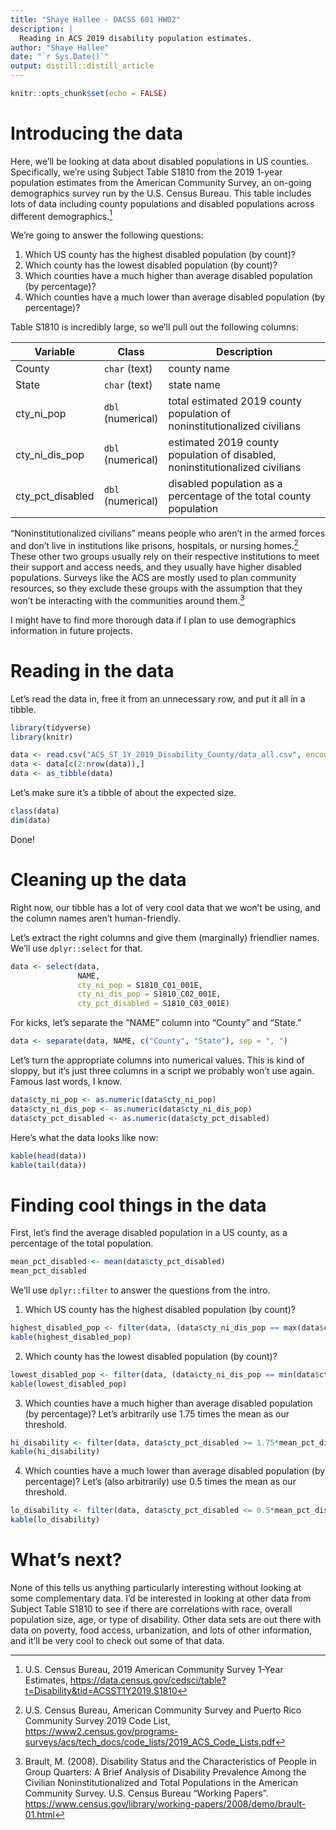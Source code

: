 ---
title: "Shaye Hallee - DACSS 601 HW02"
description: |
  Reading in ACS 2019 disability population estimates.
author: "Shaye Hallee"
date: "`r Sys.Date()`"
output: distill::distill_article
---

```{r setup, include=FALSE}
knitr::opts_chunk$set(echo = FALSE)
```

# Introducing the data

Here, we'll be looking at data about disabled populations in US counties. Specifically, we're using Subject Table S1810 from the 2019 1-year population estimates from the American Community Survey, an on-going demographics survey run by the U.S. Census Bureau. This table includes lots of data including county populations and disabled populations across different demographics.^[U.S. Census Bureau, 2019 American Community Survey 1-Year Estimates, [https://data.census.gov/cedsci/table?t=Disability&tid=ACSST1Y2019.S1810](https://data.census.gov/cedsci/table?t=Disability&tid=ACSST1Y2019.S1810)]

We're going to answer the following questions:

1. Which US county has the highest disabled population (by count)?
2. Which county has the lowest disabled population (by count)?
3. Which counties have a much higher than average disabled population (by percentage)?
4. Which counties have a much lower than average disabled population (by percentage)?

Table S1810 is incredibly large, so we'll pull out the following columns:

| Variable           | Class             | Description                                                                  |
|--------------------|-------------------|------------------------------------------------------------------------------|
|  County            | `char` (text)     | county name                                                                  |
|  State             | `char` (text)     | state name                                                                   |
|  cty_ni_pop        | `dbl` (numerical) | total estimated 2019 county population of noninstitutionalized civilians     |
|  cty_ni_dis_pop    | `dbl` (numerical) | estimated 2019 county population of disabled, noninstitutionalized civilians |
|  cty_pct_disabled  | `dbl` (numerical) | disabled population as a percentage of the total county population           |

"Noninstitutionalized civilians" means people who aren't in the armed forces and don't live in institutions like prisons, hospitals, or nursing homes.^[U.S. Census Bureau, American Community Survey and Puerto Rico Community Survey 2019 Code List,
[https://www2.census.gov/programs-surveys/acs/tech_docs/code_lists/2019_ACS_Code_Lists.pdf](https://www2.census.gov/programs-surveys/acs/tech_docs/code_lists/2019_ACS_Code_Lists.pdf)] These other two groups usually rely on their respective institutions to meet their support and access needs, and they usually have higher disabled populations. Surveys like the ACS are mostly used to plan community resources, so they exclude these groups with the assumption that they won't be interacting with the communities around them.^[Brault, M. (2008). Disability Status and the Characteristics of People in Group Quarters: A Brief Analysis of Disability Prevalence Among the Civilian Noninstitutionalized and Total Populations in the American Community Survey. U.S. Census Bureau "Working Papers". [https://www.census.gov/library/working-papers/2008/demo/brault-01.html](https://www.census.gov/library/working-papers/2008/demo/brault-01.html)]

I might have to find more thorough data if I plan to use demographics information in future projects.

# Reading in the data

Let's read the data in, free it from an unnecessary row, and put it all in a tibble.

```{r, eval=TRUE, echo=TRUE}

library(tidyverse)
library(knitr)

data <- read.csv("ACS_ST_1Y_2019_Disability_County/data_all.csv", encoding = "UTF-8")
data <- data[c(2:nrow(data)),]
data <- as_tibble(data)
```

Let's make sure it's a tibble of about the expected size.

```{r, eval=TRUE, echo=TRUE}
class(data)
dim(data)

```

Done!

# Cleaning up the data

Right now, our tibble has a lot of very cool data that we won't be using, and the column names aren't human-friendly.

Let's extract the right columns and give them (marginally) friendlier names. We'll use `dplyr::select` for that.

```{r, eval=TRUE, echo=TRUE}
data <- select(data,
               NAME,
               cty_ni_pop = S1810_C01_001E,
               cty_ni_dis_pop = S1810_C02_001E,
               cty_pct_disabled = S1810_C03_001E)
```

For kicks, let's separate the "NAME" column into "County" and "State."

```{r, eval=TRUE, echo=TRUE}

data <- separate(data, NAME, c("County", "State"), sep = ", ")
```

Let's turn the appropriate columns into numerical values. This is kind of sloppy, but it's just three columns in a script we probably won't use again. Famous last words, I know.

```{r, eval=TRUE, echo=TRUE}
data$cty_ni_pop <- as.numeric(data$cty_ni_pop)
data$cty_ni_dis_pop <- as.numeric(data$cty_ni_dis_pop)
data$cty_pct_disabled <- as.numeric(data$cty_pct_disabled)
```

Here's what the data looks like now:

```{r, eval=TRUE, echo=TRUE}
kable(head(data))
kable(tail(data))
```

# Finding cool things in the data

First, let's find the average disabled population in a US county, as a percentage of the total population.

```{r, eval=TRUE, echo=TRUE}
mean_pct_disabled <- mean(data$cty_pct_disabled)
mean_pct_disabled
```

We'll use `dplyr::filter` to answer the questions from the intro.

1. Which US county has the highest disabled population (by count)?

```{r, eval=TRUE, echo=TRUE}
highest_disabled_pop <- filter(data, (data$cty_ni_dis_pop == max(data$cty_ni_dis_pop)))
kable(highest_disabled_pop)
```

2. Which county has the lowest disabled population (by count)?

```{r, eval=TRUE, echo=TRUE}
lowest_disabled_pop <- filter(data, (data$cty_ni_dis_pop == min(data$cty_ni_dis_pop)))
kable(lowest_disabled_pop)
```

3. Which counties have a much higher than average disabled population (by percentage)?
Let's arbitrarily use 1.75 times the mean as our threshold.

```{r, eval=TRUE, echo=TRUE}
hi_disability <- filter(data, data$cty_pct_disabled >= 1.75*mean_pct_disabled)
kable(hi_disability)
```

4. Which counties have a much lower than average disabled population (by percentage)?
Let's (also arbitrarily) use 0.5 times the mean as our threshold.

```{r, eval=TRUE, echo=TRUE}
lo_disability <- filter(data, data$cty_pct_disabled <= 0.5*mean_pct_disabled)
kable(lo_disability)
```

# What's next?

None of this tells us anything particularly interesting without looking at some complementary data. I'd be interested in looking at other data from Subject Table S1810 to see if there are correlations with race, overall population size, age, or type of disability. Other data sets are out there with data on poverty, food access, urbanization, and lots of other information, and it'll be very cool to check out some of that data.


